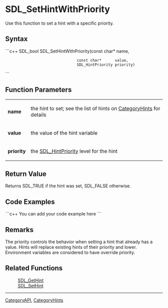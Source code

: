 <!-- pragma section-numbers off -->
<!-- pragma camelcase off -->

= SDL_SetHintWithPriority =
Use this function to set a hint with a specific priority.


== Syntax ==
```c++
SDL_bool SDL_SetHintWithPriority(const char*      name,
                                 const char*      value,
                                 SDL_HintPriority priority)
```

== Function Parameters ==
{|
|'''name'''
|the hint to set; see the list of hints on [[CategoryHints#Hints|CategoryHints]] for details
|-
|'''value'''
|the value of the hint variable
|-
|'''priority'''
|the [[SDL_HintPriority]] level for the hint
|}

== Return Value ==
Returns SDL_TRUE if the hint was set, SDL_FALSE otherwise.

== Code Examples ==
```c++
You can add your code example here
```

== Remarks ==
The priority controls the behavior when setting a hint that already has a value.  Hints will replace existing hints of their priority and lower.  Environment variables are considered to have override priority.

== Related Functions ==
:[[SDL_GetHint]]
:[[SDL_SetHint]]

----
[[CategoryAPI]], [[CategoryHints]]
